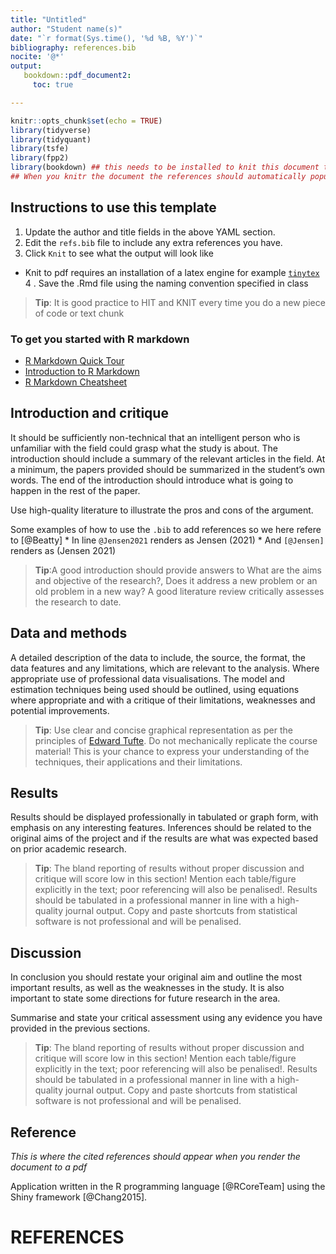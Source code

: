 ```yaml
---
title: "Untitled"
author: "Student name(s)"
date: "`r format(Sys.time(), '%d %B, %Y')`"
bibliography: references.bib
nocite: '@*'
output:
   bookdown::pdf_document2:
     toc: true

---
```


```r
knitr::opts_chunk$set(echo = TRUE)
library(tidyverse) 
library(tidyquant)
library(tsfe)
library(fpp2)
library(bookdown) ## this needs to be installed to knit this document to a pdf for submission
## When you knitr the document the references should automatically populate at the end of the document
```

## Instructions to use this template

1. Update the author and title fields in the above YAML section.
2. Edit the `refs.bib` file to include any extra references you have. 
3. Click `Knit` to see what the output will look like
  * Knit to pdf requires an installation of a latex engine for example [`tinytex`](https://yihui.org/tinytex/)
4 . Save the .Rmd file using the naming convention specified in class

> **Tip**: It is good practice to HIT and KNIT every time you do a new piece of code or text chunk

### To get you started with R markdown

* [R Markdown Quick Tour](https://rmarkdown.rstudio.com/authoring_quick_tour.html)
* [Introduction to R Markdown](https://rmarkdown.rstudio.com/lesson-1.html)
* [R Markdown Cheatsheet](https://www.rstudio.com/wp-content/uploads/2016/03/rmarkdown-cheatsheet-2.0.pdf)



## Introduction and critique

It should be sufficiently non-technical that an intelligent person who is unfamiliar with the field could grasp what the study is about. The introduction should include a summary of the relevant articles in the field.  At a minimum, the papers provided should be summarized in the student's own words.  The end of the introduction should introduce what is going to happen in the rest of the paper.

Use high-quality literature to illustrate the pros and cons of the argument. 

Some examples of how to use the `.bib` to add references
so we here refere to [@Beatty]
* In line `@Jensen2021` renders as Jensen (2021)
* And `[@Jensen]` renders as (Jensen 2021)

> **Tip**:A good introduction should provide answers to What are the aims and objective of the research?, Does it address a new problem or an old problem in a new way?  A good literature review critically assesses the research to date.

## Data and methods

A detailed description of the data to include, the source, the format, the data features and any limitations, which are relevant to the analysis.  Where appropriate use of professional data visualisations.  The model and estimation techniques being used should be outlined, using equations where appropriate and with a critique of their limitations, weaknesses and potential improvements.

> **Tip**: Use clear and concise graphical representation as per the principles of [Edward Tufte](https://thedoublethink.com/tuftes-principles-for-visualizing-quantitative-information/).  Do not mechanically replicate the course material!  This is your chance to express your understanding of the techniques, their applications and their limitations. 

## Results

Results should be displayed professionally in tabulated or graph form, with emphasis on any interesting features. Inferences should be related to the original aims of the project and if the results are what was expected based on prior academic research.

>**Tip**: The bland reporting of results without proper discussion and critique will score low in this section! Mention each table/figure explicitly in the text; poor referencing will also be penalised!. Results should be tabulated in a professional manner in line with a high-quality journal output.  Copy and paste shortcuts from statistical software is not professional and will be penalised.

## Discussion

In conclusion you should restate your original aim and outline the most important results, as well as the weaknesses in the study.  It is also important to state some directions for future research in the area.

Summarise and state your critical assessment using any evidence you have provided in the previous sections.

>**Tip**: The bland reporting of results without proper discussion and critique will score low in this section! Mention each table/figure explicitly in the text; poor referencing will also be penalised!. Results should be tabulated in a professional manner in line with a high-quality journal output.  Copy and paste shortcuts from statistical software is not professional and will be penalised.


## Reference

*This is where the cited references should appear when you render the document to a pdf*


Application written in the R programming language [@RCoreTeam] using the Shiny framework [@Chang2015].

# REFERENCES